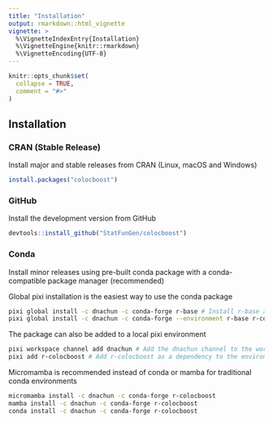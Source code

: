 ```yaml
---
title: "Installation"
output: rmarkdown::html_vignette
vignette: >
  %\VignetteIndexEntry{Installation}
  %\VignetteEngine{knitr::rmarkdown}
  %\VignetteEncoding{UTF-8}
---
```


```r
knitr::opts_chunk$set(
  collapse = TRUE,
  comment = "#>"
)
```

## Installation

### CRAN (Stable Release)

Install major and stable releases from CRAN (Linux, macOS and Windows)

```r
install.packages("colocboost")
```

### GitHub
Install the development version from GitHub

```r
devtools::install_github("StatFunGen/colocboost")
```

### Conda
Install minor releases using pre-built conda package with a conda-compatible package manager (recommended)

Global pixi installation is the easiest way to use the conda package
```bash
pixi global install -c dnachun -c conda-forge r-base # Install r-base as a global package if not already installed
pixi global install -c dnachun -c conda-forge --environment r-base r-colocboost # Inject r-colocboost into r-base global environment
```
The package can also be added to a local pixi environment
```bash
pixi workspace channel add dnachun # Add the dnachun channel to the workspace
pixi add r-colocboost # Add r-colocboost as a dependency to the environment
```
Micromamba is recommended instead of conda or mamba for traditional conda environments
```bash
micromamba install -c dnachun -c conda-forge r-colocboost
mamba install -c dnachun -c conda-forge r-colocboost
conda install -c dnachun -c conda-forge r-colocboost
```
